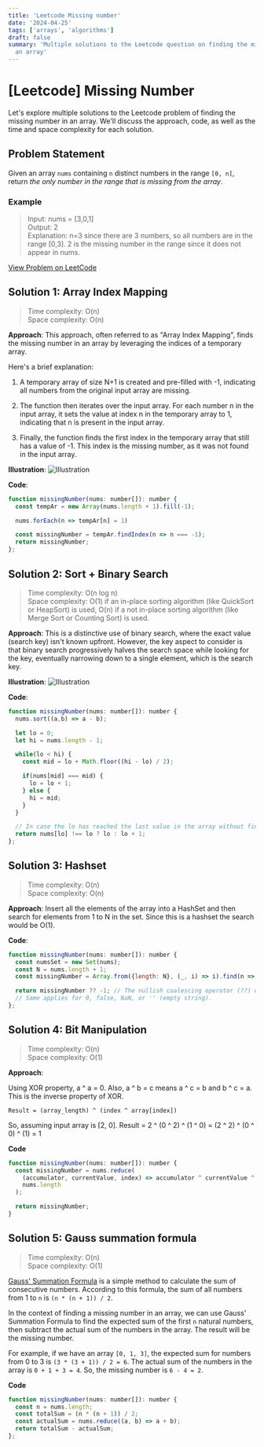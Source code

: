 ```yaml
---
title: 'Leetcode Missing number'
date: '2024-04-25'
tags: ['arrays', 'algorithms']
draft: false
summary: 'Multiple solutions to the Leetcode question on finding the missing number in
  an array'
---
```


# [Leetcode] Missing Number

Let's explore multiple solutions to the Leetcode problem of finding the missing
number in an array. We'll discuss the approach, code, as well as the time and
space complexity for each solution.

## Problem Statement

Given an array `nums` containing `n` distinct numbers in the range `[0, n]`,
return _the only number in the range that is missing from the array_.

### Example

> Input: nums = [3,0,1]  
> Output: 2  
> Explanation: n=3 since there are 3 numbers, so all numbers are in the range
> [0,3]. 2 is the missing number in the range since it does not appear in nums.

[View Problem on LeetCode](https://leetcode.com/problems/missing-number/)

## Solution 1: Array Index Mapping

> Time complexity: O(n)  
> Space complexity: O(n)

**Approach**: This approach, often referred to as "Array Index Mapping", finds
the missing number in an array by leveraging the indices of a temporary array.

Here's a brief explanation:

1. A temporary array of size N+1 is created and pre-filled with -1, indicating
   all numbers from the original input array are missing.

2. The function then iterates over the input array. For each number n in the
   input array, it sets the value at index n in the temporary array to 1,
   indicating that n is present in the input array.

3. Finally, the function finds the first index in the temporary array that still
   has a value of -1. This index is the missing number, as it was not found in
   the input array.

**Illustration**:
![Illustration](/static/images/02_missing-number/array-index-mapping.png 'Illustration of array index mapping')

**Code**:

```javascript
function missingNumber(nums: number[]): number {
  const tempAr = new Array(nums.length + 1).fill(-1);

  nums.forEach(n => tempAr[n] = 1)

  const missingNumber = tempAr.findIndex(n => n === -1);
  return missingNumber;
};
```

## Solution 2: Sort + Binary Search

> Time complexity: O(n log n)  
> Space complexity: O(1) if an in-place sorting algorithm (like QuickSort or
> HeapSort) is used, O(n) if a not in-place sorting algorithm (like Merge Sort
> or Counting Sort) is used.

**Approach**: This is a distinctive use of binary search, where the exact value
(search key) isn't known upfront. However, the key aspect to consider is that
binary search progressively halves the search space while looking for the key,
eventually narrowing down to a single element, which is the search key.

**Illustration**:
![Illustration](/static/images/02_missing-number/binary-search.png 'Illustration of binary search')

**Code**:

```javascript
function missingNumber(nums: number[]): number {
  nums.sort((a,b) => a - b);

  let lo = 0;
  let hi = nums.length - 1;

  while(lo < hi) {
    const mid = lo + Math.floor((hi - lo) / 2);

    if(nums[mid] === mid) {
      lo = lo + 1;
    } else {
      hi = mid;
    }
  }

  // In case the lo has reached the last value in the array without finding a mismatch, then return lo + 1
  return nums[lo] !== lo ? lo : lo + 1;
};
```

## Solution 3: Hashset

> Time complexity: O(n)  
> Space complexity: O(n)

**Approach**: Insert all the elements of the array into a HashSet and then
search for elements from 1 to N in the set. Since this is a hashset the search
would be O(1).

**Code**:

```javascript
function missingNumber(nums: number[]): number {
  const numsSet = new Set(nums);
  const N = nums.length + 1;
  const missingNumber = Array.from({length: N}, (_, i) => i).find(n => !numsSet.has(n));

  return missingNumber ?? -1; // The nullish coalescing operator (??) only checks for null or undefined. If value is 0, it will not be replaced with -1
  // Same applies for 0, false, NaN, or '' (empty string).
};
```

## Solution 4: Bit Manipulation

> Time complexity: O(n)  
> Space complexity: O(1)

**Approach**:

Using XOR property, a ^ a = 0. Also, a ^ b = c means a ^ c = b and b ^ c = a.
This is the inverse property of XOR.

`Result = (array_length) ^ (index ^ array[index])`

So, assuming input array is [2, 0]. Result = 2 ^ (0 ^ 2) ^ (1 ^ 0) = (2 ^ 2) ^
(0 ^ 0) ^ (1) = 1

**Code**

```javascript
function missingNumber(nums: number[]): number {
  const missingNumber = nums.reduce(
    (accumulator, currentValue, index) => accumulator ^ currentValue ^ index,
    nums.length
  );

  return missingNumber;
}
```

## Solution 5: Gauss summation formula

> Time complexity: O(n)  
> Space complexity: O(1)

[Gauss' Summation Formula](https://letstalkscience.ca/educational-resources/backgrounders/gauss-summation)
is a simple method to calculate the sum of consecutive numbers. According to
this formula, the sum of all numbers from 1 to `n` is `(n * (n + 1)) / 2`.

In the context of finding a missing number in an array, we can use Gauss'
Summation Formula to find the expected sum of the first `n` natural numbers,
then subtract the actual sum of the numbers in the array. The result will be the
missing number.

For example, if we have an array `[0, 1, 3]`, the expected sum for numbers from
0 to 3 is `(3 * (3 + 1)) / 2 = 6`. The actual sum of the numbers in the array is
`0 + 1 + 3 = 4`. So, the missing number is `6 - 4 = 2`.

**Code**

```javascript
function missingNumber(nums: number[]): number {
  const n = nums.length;
  const totalSum = (n * (n + 1)) / 2;
  const actualSum = nums.reduce((a, b) => a + b);
  return totalSum - actualSum;
};
```

